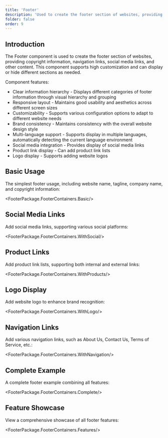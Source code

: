 ```yaml
---
title: 'Footer'
description: 'Used to create the footer section of websites, providing copyright information, navigation links, social media links, and other content'
folder: false
order: 9
---
```



## Introduction

The Footer component is used to create the footer section of websites, providing copyright information, navigation links, social media links, and other content. This component supports high customization and can display or hide different sections as needed.

Component features:
- Clear information hierarchy - Displays different categories of footer information through visual hierarchy and grouping
- Responsive layout - Maintains good usability and aesthetics across different screen sizes
- Customizability - Supports various configuration options to adapt to different website needs
- Brand consistency - Maintains consistency with the overall website design style
- Multi-language support - Supports display in multiple languages, automatically detecting the current language environment
- Social media integration - Provides display of social media links
- Product link display - Can add product link lists
- Logo display - Supports adding website logos

## Basic Usage

The simplest footer usage, including website name, tagline, company name, and copyright information:

<FooterPackage.FooterContainers.Basic/>

## Social Media Links

Add social media links, supporting various social platforms:

<FooterPackage.FooterContainers.WithSocial/>

## Product Links

Add product link lists, supporting both internal and external links:

<FooterPackage.FooterContainers.WithProducts/>

## Logo Display

Add website logo to enhance brand recognition:

<FooterPackage.FooterContainers.WithLogo/>

## Navigation Links

Add various navigation links, such as About Us, Contact Us, Terms of Service, etc.:

<FooterPackage.FooterContainers.WithNavigation/>

## Complete Example

A complete footer example combining all features:

<FooterPackage.FooterContainers.Complete/>

## Feature Showcase

View a comprehensive showcase of all footer features:

<FooterPackage.FooterContainers.Features/>

